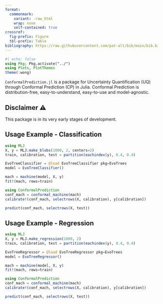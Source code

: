 ```yaml
---
format: 
  commonmark:
    variant: -raw_html
    wrap: none
    self-contained: true
crossref:
  fig-prefix: Figure
  tbl-prefix: Table
bibliography: https://raw.githubusercontent.com/pat-alt/bib/main/bib.bib
---
```


```julia
#| echo: false
using Pkg; Pkg.activate("../")
using Plots, PlotThemes
theme(:wong)
```

`ConformalPrediction.jl` is a package for Uncertainty Quantification (UQ) through Conformal Prediction (CP) in Julia. Conformal Prediction is distribution-free, easy-to-understand, easy-to-use and model-agnostic. 

## Disclaimer ⚠️

This package is in its very early stages of development. 

## Usage Example - Classification

```julia
using MLJ
X, y = MLJ.make_blobs(1000, 2, centers=2)
train, calibration, test = partition(eachindex(y), 0.4, 0.4)
```

```julia
EvoTreeClassifier = @load EvoTreeClassifier pkg=EvoTrees
model = EvoTreeClassifier() 
```

```julia
mach = machine(model, X, y)
fit!(mach, rows=train)
```

```julia
using ConformalPrediction
conf_mach = conformal_machine(mach)
calibrate!(conf_mach, selectrows(X, calibration), y[calibration])
```

```julia
predict(conf_mach, selectrows(X, test))
```


## Usage Example - Regression

```julia
using MLJ
X, y = MLJ.make_regression(1000, 2)
train, calibration, test = partition(eachindex(y), 0.4, 0.4)
```

```julia
EvoTreeRegressor = @load EvoTreeRegressor pkg=EvoTrees
model = EvoTreeRegressor() 
```

```julia
mach = machine(model, X, y)
fit!(mach, rows=train)
```

```julia
using ConformalPrediction
conf_mach = conformal_machine(mach)
calibrate!(conf_mach, selectrows(X, calibration), y[calibration])
```

```julia
predict(conf_mach, selectrows(X, test))
```





